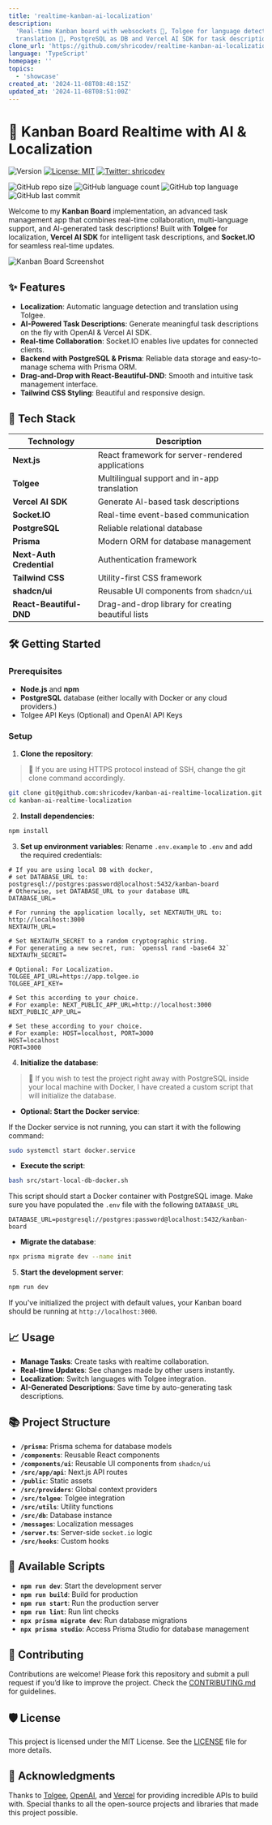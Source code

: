 ```yaml
---
title: 'realtime-kanban-ai-localization'
description:
  'Real-time Kanban board with websockets 🔗, Tolgee for language detection and
  translation 🐁, PostgreSQL as DB and Vercel AI SDK for task description 🤖 '
clone_url: 'https://github.com/shricodev/realtime-kanban-ai-localization.git'
language: 'TypeScript'
homepage: ''
topics:
  - 'showcase'
created_at: '2024-11-08T08:48:15Z'
updated_at: '2024-11-08T08:51:00Z'
---
```


# 📝 Kanban Board Realtime with AI & Localization

![Version](https://img.shields.io/badge/version-0.1.0-blue.svg?cacheSeconds=2592000)
[![License: MIT](https://img.shields.io/badge/License-MIT-yellow.svg)](#)
[![Twitter: shricodev](https://img.shields.io/twitter/follow/shricodev.svg?style=social)](https://twitter.com/shricodev)

![GitHub repo size](https://img.shields.io/github/repo-size/shricodev/kanban-ai-realtime-localization?style=plastic)
![GitHub language count](https://img.shields.io/github/languages/count/shricodev/kanban-ai-realtime-localization?style=plastic)
![GitHub top language](https://img.shields.io/github/languages/top/shricodev/kanban-ai-realtime-localization?style=plastic)
![GitHub last commit](https://img.shields.io/github/last-commit/shricodev/kanban-ai-realtime-localization?color=red&style=plastic)

Welcome to my **Kanban Board** implementation, an advanced task management app
that combines real-time collaboration, multi-language support, and AI-generated
task descriptions! Built with **Tolgee** for localization, **Vercel AI SDK** for
intelligent task descriptions, and **Socket.IO** for seamless real-time updates.

![Kanban Board Screenshot](https://raw.githubusercontent.com/shricodev/kanban-ai-realtime-localization/main/public/images/readme_cover.png)

## ✨ Features

- **Localization**: Automatic language detection and translation using Tolgee.
- **AI-Powered Task Descriptions**: Generate meaningful task descriptions on the
  fly with OpenAI & Vercel AI SDK.
- **Real-time Collaboration**: Socket.IO enables live updates for connected
  clients.
- **Backend with PostgreSQL & Prisma**: Reliable data storage and easy-to-manage
  schema with Prisma ORM.
- **Drag-and-Drop with React-Beautiful-DND**: Smooth and intuitive task
  management interface.
- **Tailwind CSS Styling**: Beautiful and responsive design.

## 🚀 Tech Stack

| Technology               | Description                                        |
| ------------------------ | -------------------------------------------------- |
| **Next.js**              | React framework for server-rendered applications   |
| **Tolgee**               | Multilingual support and in-app translation        |
| **Vercel AI SDK**        | Generate AI-based task descriptions                |
| **Socket.IO**            | Real-time event-based communication                |
| **PostgreSQL**           | Reliable relational database                       |
| **Prisma**               | Modern ORM for database management                 |
| **Next-Auth Credential** | Authentication framework                           |
| **Tailwind CSS**         | Utility-first CSS framework                        |
| **shadcn/ui**            | Reusable UI components from `shadcn/ui`            |
| **React-Beautiful-DND**  | Drag-and-drop library for creating beautiful lists |

## 🛠️ Getting Started

### Prerequisites

- **Node.js** and **npm**
- **PostgreSQL** database (either locally with Docker or any cloud providers.)
- Tolgee API Keys (Optional) and OpenAI API Keys

### Setup

1. **Clone the repository**:

> 💬 If you are using HTTPS protocol instead of SSH, change the git clone
> command accordingly.

```bash
git clone git@github.com:shricodev/kanban-ai-realtime-localization.git
cd kanban-ai-realtime-localization
```

2. **Install dependencies**:

```bash
npm install
```

3. **Set up environment variables**: Rename `.env.example` to `.env` and add the
   required credentials:

```plaintext
# If you are using local DB with docker,
# set DATABASE_URL to: postgresql://postgres:password@localhost:5432/kanban-board
# Otherwise, set DATABASE_URL to your database URL
DATABASE_URL=

# For running the application locally, set NEXTAUTH_URL to: http://localhost:3000
NEXTAUTH_URL=

# Set NEXTAUTH_SECRET to a random cryptographic string.
# For generating a new secret, run: `openssl rand -base64 32`
NEXTAUTH_SECRET=

# Optional: For Localization.
TOLGEE_API_URL=https://app.tolgee.io
TOLGEE_API_KEY=

# Set this according to your choice.
# For example: NEXT_PUBLIC_APP_URL=http://localhost:3000
NEXT_PUBLIC_APP_URL=

# Set these according to your choice.
# For example: HOST=localhost, PORT=3000
HOST=localhost
PORT=3000
```

4. **Initialize the database**:

> 👀 If you wish to test the project right away with PostgreSQL inside your
> local machine with Docker, I have created a custom script that will initialize
> the database.

- **Optional: Start the Docker service**:

If the Docker service is not running, you can start it with the following
command:

```bash
sudo systemctl start docker.service
```

- **Execute the script**:

```bash
bash src/start-local-db-docker.sh
```

This script should start a Docker container with PostgreSQL image. Make sure you
have populated the `.env` file with the following `DATABASE_URL`

```plaintext
DATABASE_URL=postgresql://postgres:password@localhost:5432/kanban-board
```

- **Migrate the database**:

```bash
npx prisma migrate dev --name init
```

5. **Start the development server**:

```bash
npm run dev
```

If you've initialized the project with default values, your Kanban board should
be running at `http://localhost:3000`.

## 📈 Usage

- **Manage Tasks**: Create tasks with realtime collaboration.
- **Real-time Updates**: See changes made by other users instantly.
- **Localization**: Switch languages with Tolgee integration.
- **AI-Generated Descriptions**: Save time by auto-generating task descriptions.

## 📚 Project Structure

- **`/prisma`**: Prisma schema for database models
- **`/components`**: Reusable React components
- **`/components/ui`**: Reusable UI components from `shadcn/ui`
- **`/src/app/api`**: Next.js API routes
- **`/public`**: Static assets
- **`/src/providers`**: Global context providers
- **`/src/tolgee`**: Tolgee integration
- **`/src/utils`**: Utility functions
- **`/src/db`**: Database instance
- **`/messages`**: Localization messages
- **`/server.ts`**: Server-side `socket.io` logic
- **`/src/hooks`**: Custom hooks

## 📝 Available Scripts

- **`npm run dev`**: Start the development server
- **`npm run build`**: Build for production
- **`npm run start`**: Run the production server
- **`npm run lint`**: Run lint checks
- **`npx prisma migrate dev`**: Run database migrations
- **`npx prisma studio`**: Access Prisma Studio for database management

## 🤝 Contributing

Contributions are welcome! Please fork this repository and submit a pull request
if you’d like to improve the project. Check the
[CONTRIBUTING.md](CONTRIBUTING.md) for guidelines.

## 🛡️ License

This project is licensed under the MIT License. See the [LICENSE](LICENSE) file
for more details.

## 🎉 Acknowledgments

Thanks to [Tolgee](https://tolgee.io/), [OpenAI](https://openai.com/), and
[Vercel](https://vercel.com/) for providing incredible APIs to build with.
Special thanks to all the open-source projects and libraries that made this
project possible.
